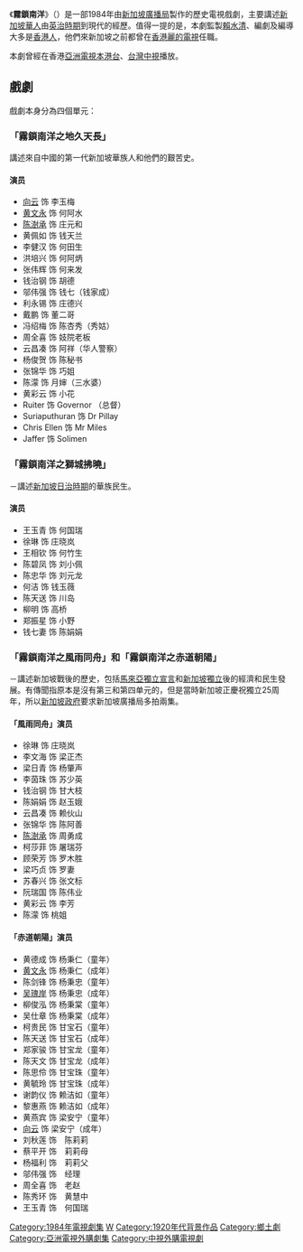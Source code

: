 {{noreference|time=2007-11-30}}
{{電視節目信息框
| 名稱       = 霧鎖南洋
| 英文名     = The Awakening
| 圖片       = 
| 類型       = [[鄉土劇|鄉土劇]]
| 演出       = [[黄文永|黄文永]]<br>[[向云|向云]]<br>[[陈澍承|陈澍承]]<br>[[黄佩如|黄佩如]]<br>[[陈天送|陈天送]]
| 主題曲     = 
| 主唱       = 
| 作曲       = [[蓝兆庞|蓝兆庞]]
| 填詞       = [[梁立人|梁立人]]、木子
| 片尾曲     = 
| 主唱2      = 
| 作曲2      = 
| 填詞2      = 
| 語言       = [[新加坡华语|新加坡华语]]
| 集數       = {{plainlist|
* 霧鎖南洋I：地久天長/獅城拂曉：27集
* 霧鎖南洋II：風雨同舟/赤道朝陽：26集}}
| 監製       = [[赖水清|赖水清]]
| 編劇       = 蘇春興、吳德、梁志華、甘惠寶
| 編審       = 楊基
| 導演       = 江龍、[[鄧衍成|鄧衍成]]、胡藝發、曾鵬鯤、陳志成、[[潘文傑_(導演)|潘文傑]]、[[李國立|李國立]]、[[張乾文_(導演)|張乾文]]、曾皓文
| 助理編導    = 
| 故事       = [[梁立人|梁立人]]、江龍
| 製作統籌   = 谢希伦
| 剪輯       = 
| 外景       = {{SIN}}
| 每集長     = 大約45分鐘
| 製作公司   = [[新加坡广播局|新加坡广播局]]
| 頻道1      = [[新傳媒電視八頻道|新加坡廣播局第八波道]]
| 視頻制式1  = 
| 音頻制式1  = 
| 首播國家1  = {{SIN}}
| 首播地區1  = 
| 開始1      = 1984年2月6日
| 結束1      = 未知
}}
《'''霧鎖南洋'''》（{{lang-en|''The Awakening''}}）是一部1984年由[[新加坡廣播局|新加坡廣播局]]製作的歷史電視戲劇，主要講述[[新加坡華人|新加坡華人]]由[[新加坡历史#英属时期（1819-1942）|英治時期]]到現代的經歷。值得一提的是，本劇監製[[賴水清|賴水清]]、編劇及編導大多是[[香港人|香港人]]，他們來新加坡之前都曾在[[香港|香港]][[麗的電視|麗的電視]]任職。

本劇曾經在香港[[亞洲電視|亞洲電視]][[本港台|本港台]]、[[台灣|台灣]][[中國電視公司|中視]]播放。

==戲劇==
戲劇本身分為四個單元：

===「霧鎖南洋之地久天長」===
講述來自中國的第一代新加坡華族人和他們的艱苦史。

====演员====
*[[向云|向云]] 饰 李玉梅
*[[黄文永|黄文永]] 饰 何阿水
*[[陈澍承|陈澍承]] 饰 庄元和
*黄佩如 饰 钱天兰
*李健汉 饰 何田生
*洪培兴 饰 何阿炳
*张伟辉 饰 何来发
*钱治钢 饰 胡德
*邬伟强 饰 钱七（钱家成）
*利永锡 饰 庄德兴
*戴鹏 饰 董二哥
*冯绍梅 饰 陈杏秀（秀姑）
*周全喜 饰 妓院老板
*云昌凑 饰 阿祥（华人警察）
*杨俊贺 饰 陈秘书
*张锦华 饰 巧姐
*陈濛 饰 月婶（三水婆）
*黄彩云 饰 小花
*Ruiter 饰 Governor （总督）
*Suriaputhuran 饰 Dr Pillay
*Chris Ellen 饰 Mr Miles
*Jaffer 饰 Solimen

===「霧鎖南洋之獅城拂曉」===
－講述[[新加坡日治時期|新加坡日治時期]]的華族民生。

====演员====
*王玉青 饰 何国瑞
*徐琳 饰 庄晓岚
*王相钦 饰 何竹生
*陈碧凤 饰 刘小佩
*陈忠华 饰 刘元龙
*何洁 饰 钱玉薇
*陈天送 饰 川岛
*柳明 饰 高桥
*郑振星 饰 小野
*钱七妻 饰 陈娟娟

===「霧鎖南洋之風雨同舟」和「霧鎖南洋之赤道朝陽」===
－講述新加坡戰後的歷史，包括[[馬來亞獨立宣言|馬來亞獨立宣言]]和[[新加坡獨立|新加坡獨立]]後的經濟和民生發展。有傳聞指原本是沒有第三和第四单元的，但是當時新加坡正慶祝獨立25周年，所以[[新加坡政府|新加坡政府]]要求新加坡廣播局多拍兩集。

====「風雨同舟」演员====
*徐琳 饰 庄晓岚
*李文海 饰 梁正杰
*梁日青 饰 杨肇声
*李茵珠 饰 苏少英
*钱治钢 饰 甘大枝
*陈娟娟 饰 赵玉娥
*云昌凑 饰 赖伙山
*张锦华 饰 陈阿善
*[[陈澍承|陈澍承]] 饰 周勇成
*柯莎菲 饰 屠瑞芬
*顾荣芳 饰 罗木胜
*梁巧贞 饰 罗妻
*苏春兴 饰 张文标
*阮瑞国 饰 陈伟业
*黄彩云 饰 李芳
*陈濛 饰 桃姐

====「赤道朝陽」演员====
*黄德成 饰 杨秉仁（童年）
*[[黄文永|黄文永]] 饰 杨秉仁（成年）
*陈剑锋 饰 杨秉忠（童年）
*[[吳岱融|吴瑰岸]] 饰 杨秉忠（成年）
*柳俊泓 饰 杨秉棠（童年）
*吴仕章 饰 杨秉棠（成年）
*柯贵民 饰 甘宝石（童年）
*陈天送 饰 甘宝石（成年）
*郑家骏 饰 甘宝龙（童年）
*陈天文 饰 甘宝龙（成年）
*陈思伶 饰 甘宝珠（童年）
*黄毓玲 饰 甘宝珠（成年）
*谢韵仪 饰 赖洁如（童年）
*黎惠燕 饰 赖洁如（成年）
*黄燕宾 饰 梁安宁（童年）
*[[向云|向云]] 饰 梁安宁（成年）
*刘秋莲 饰　陈莉莉
*蔡平开 饰　莉莉母
*杨福利 饰　莉莉父
*邬伟强 饰　经理
*周全喜 饰　老赵
*陈秀环 饰　黄慧中
*王玉青 饰　何国瑞


[[Category:1984年電視劇集|Category:1984年電視劇集]]
[[Category:新加坡電視劇|W]]
[[Category:1920年代背景作品|Category:1920年代背景作品]]
[[Category:鄉土劇|Category:鄉土劇]]
[[Category:亞洲電視外購劇集|Category:亞洲電視外購劇集]]
[[Category:中視外購電視劇|Category:中視外購電視劇]]